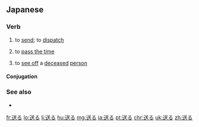 ==Japanese==
{{ja-kanjitab|おく|sort=おくる|yomi=kun}}

===Verb===
{{ja-verb|おくる|type=1|tr=trans}}

# to [[send]]; to [[dispatch]]
#: {{ja-usex|メール を '''送る'''|メール を '''おくる'''|to '''send''' an email}}
# to [[pass the time]]
#: {{ja-usex|日常生活を'''送る'''|にちじょうせいかつ を '''おくる'''|to '''lead''' an everyday life}}
# to [[see off]] a [[deceased]] [[person]]

====Conjugation====
{{ja-go-ru|おく}}

===See also===
* {{ja-r|贈る|おくる}}

[[fr:送る]]
[[lo:送る]]
[[li:送る]]
[[hu:送る]]
[[mg:送る]]
[[ja:送る]]
[[pt:送る]]
[[chr:送る]]
[[uk:送る]]
[[zh:送る]]